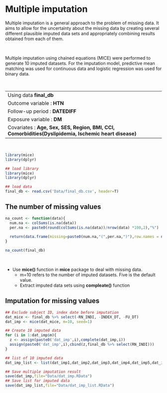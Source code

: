 # Multiple imputation  

 Multiple imputation is a general approach to the problem of missing data. It aims to allow for the uncertainty about the missing data by creating several different plausible imputed data sets and appropriately combining results obtained from each of them.    
   
<br/>
 
 Multiple imputation using chained equations (MICE) were performed to generate 10 imputed datasets. For the imputation model, predictive mean matching was used for continuous data and logistic regression was used for binary data. 

<br/>

----
Using data **final_db**    
Outcome variable : **HTN**     
Follow-up period : **DATEDIFF**    
Exposure variable : **DM**     
Covariates : **Age, Sex, SES, Region, BMI, CCI, Comorbidities(Dyslipidemia, Ischemic heart disease)**   
----

<br/>

```r
library(mice)
library(dplyr)
```

```r
## load library
library(mice)
library(dplyr)
```

```r
## load data
final_db <- read.csv('Data/final_db.csv', header=T)
```
     
## The number of missing values
```r
na_count <- function(data){
  num.na <- colSums(is.na(data))
  per.na <- paste0(round(colSums(is.na(data))/nrow(data) *100,2),"%")
  
  return(data.frame(missing=paste0(num.na,"(",per.na,")"),row.names = names(num.na)))
}

na_count(final_db)
```

<br/>

* Use **mice()** function in **mice** package to deal with missing data.
  - m=10 refers to the number of imputed datasets. Five is the default value.
  - Extract imputed data sets using **compleate()** function  



## Imputation for missing values
```r
## Exclude subject ID, index date before imputation
dat_mice <- final_db %>% select(-RN_INDI, -INDEX_DT, -FU_DT) 
dat_imp <- mice(dat_mice, m=10, seed=1)
```

```r
## Create 10 imputed data
for (i in 1:dat_imp$m){
  z <- assign(paste0('dat_imp',i),complete(dat_imp,i))
  assign(paste0('dat_imp',i),cbind(z,final_db %>% select(RN_INDI))) 
}

## list of 10 imputed data 
dat_imp_list <- list(dat_imp1,dat_imp2,dat_imp3,dat_imp4,dat_imp5,dat_imp6,dat_imp7,dat_imp8,dat_imp9,dat_imp10)

```

```r
## Save multiple imputation result
save(dat_imp,file="Data/dat_imp.RData")
## Save list for imputed data
save(dat_imp_list,file="Data/dat_imp_list.RData")
```
